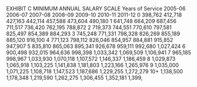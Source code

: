 EXHIBIT C
                      MINIMUM ANNUAL SALARY SCALE
Years of
Service   2005-06   2006-07   2007-08    2008-09   2009-10   2010-11   2011-12
  0       398,762   412,718   427,163    442,114   457,588   473,604   490,180
  1       641,748   664,209   687,456    711,517   736,420   762,195   788,872
  2       719,373   744,551   770,610    797,581   825,497   854,389   884,293
  3       745,248   771,331   798,328    826,269   855,189   885,120   916,100
  4       771,123   798,112   826,046    854,957   884,881   915,852   947,907
  5       835,810   865,063   895,341    926,678   959,111   992,680  1,027,424
  6       900,498   932,015   964,636    998,398  1,033,342 1,069,509 1,106,941
  7       965,185   998,967  1,033,930  1,070,118 1,107,572 1,146,337 1,186,459
  8      1,029,873 1,065,918 1,103,225  1,141,838 1,181,803 1,223,166 1,265,976
  9      1,035,000 1,071,225 1,108,718  1,147,523 1,187,686 1,229,255 1,272,279
  10+    1,138,500 1,178,348 1,219,590  1,262,275 1,306,455 1,352,181 1,399,